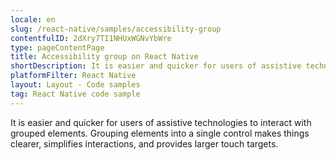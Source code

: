 ```yaml
---
locale: en
slug: /react-native/samples/accessibility-group
contentfulID: 2dXry7TI1NHUxWGNvYbWre
type: pageContentPage
title: Accessibility group on React Native
shortDescription: It is easier and quicker for users of assistive technologies to interact with grouped elements.
platformFilter: React Native
layout: Layout - Code samples
tag: React Native code sample
---
```


It is easier and quicker for users of assistive technologies to interact with grouped elements. Grouping elements into a single control makes things clearer, simplifies interactions, and provides larger touch targets.

<CodeSample id="accessibility-group" locale="en" platform="react native"/>